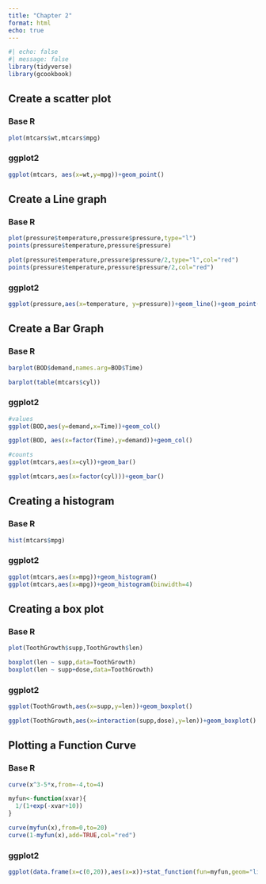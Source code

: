 ```yaml
---
title: "Chapter 2"
format: html
echo: true
---
```

```r
#| echo: false
#| message: false
library(tidyverse)
library(gcookbook)
```

## Create a scatter plot
### Base R
```r
plot(mtcars$wt,mtcars$mpg)
```
### ggplot2
```r
ggplot(mtcars, aes(x=wt,y=mpg))+geom_point()
```

## Create a Line graph
### Base R
```r
plot(pressure$temperature,pressure$pressure,type="l")
points(pressure$temperature,pressure$pressure)

plot(pressure$temperature,pressure$pressure/2,type="l",col="red")
points(pressure$temperature,pressure$pressure/2,col="red")
```
### ggplot2
```r
ggplot(pressure,aes(x=temperature, y=pressure))+geom_line()+geom_point()
```

## Create a Bar Graph
### Base R
```r
barplot(BOD$demand,names.arg=BOD$Time)

barplot(table(mtcars$cyl))

```
### ggplot2
```r
#values
ggplot(BOD,aes(y=demand,x=Time))+geom_col()

ggplot(BOD, aes(x=factor(Time),y=demand))+geom_col()

#counts
ggplot(mtcars,aes(x=cyl))+geom_bar()

ggplot(mtcars,aes(x=factor(cyl)))+geom_bar()

```

## Creating a histogram
### Base R
```r
hist(mtcars$mpg)
```
### ggplot2
```r
ggplot(mtcars,aes(x=mpg))+geom_histogram()
ggplot(mtcars,aes(x=mpg))+geom_histogram(binwidth=4)
```

## Creating a box plot
### Base R
```r
plot(ToothGrowth$supp,ToothGrowth$len)

boxplot(len ~ supp,data=ToothGrowth)
boxplot(len ~ supp+dose,data=ToothGrowth)
```
### ggplot2
```r
ggplot(ToothGrowth,aes(x=supp,y=len))+geom_boxplot()

ggplot(ToothGrowth,aes(x=interaction(supp,dose),y=len))+geom_boxplot()
```

## Plotting a Function Curve
### Base R
```r
curve(x^3-5*x,from=-4,to=4)

myfun<-function(xvar){
  1/(1+exp(-xvar+10))
}

curve(myfun(x),from=0,to=20)
curve(1-myfun(x),add=TRUE,col="red")
```
### ggplot2
```r
ggplot(data.frame(x=c(0,20)),aes(x=x))+stat_function(fun=myfun,geom="line")
```

